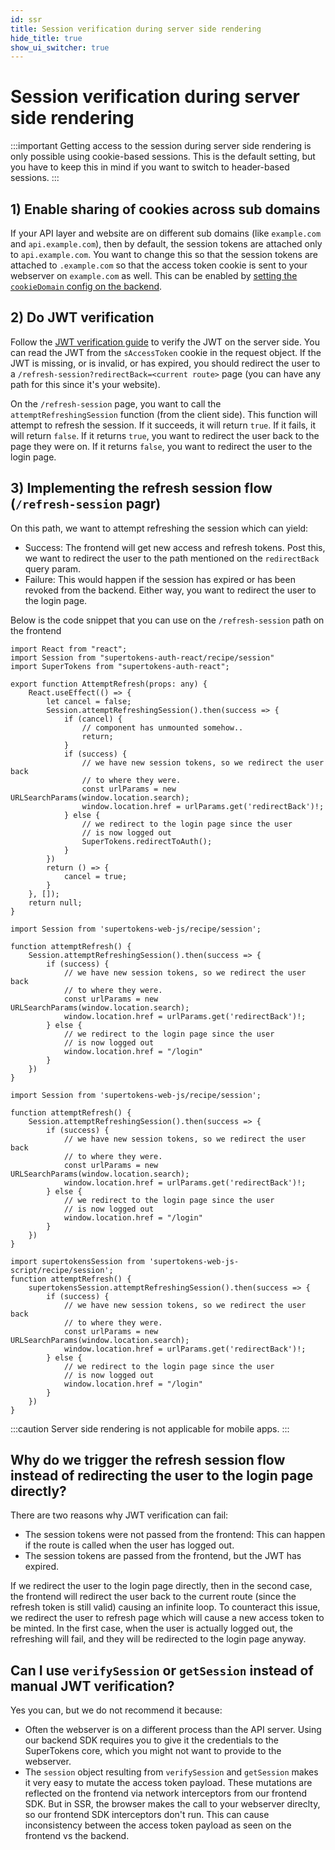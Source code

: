 ```yaml
---
id: ssr
title: Session verification during server side rendering
hide_title: true
show_ui_switcher: true
---
```


<!-- COPY DOCS -->
<!-- ./session/common-customizations/sessions/ssr.mdx -->


# Session verification during server side rendering

:::important
Getting access to the session during server side rendering is only possible using cookie-based sessions. This is the default setting, but you have to keep this in mind if you want to switch to header-based sessions.
:::

## 1) Enable sharing of cookies across sub domains
If your API layer and website are on different sub domains (like `example.com` and `api.example.com`), then by default, the session tokens are attached only to `api.example.com`. You want to change this so that the session tokens are attached to `.example.com` so that the access token cookie is sent to your webserver on `example.com` as well. This can be enabled by [setting the `cookieDomain` config on the backend](./multiple-api-endpoints).

## 2) Do JWT verification
Follow the [JWT verification guide](./with-jwt/jwt-verification) to verify the JWT on the server side. You can read the JWT from the `sAccessToken` cookie in the request object. If the JWT is missing, or is invalid, or has expired, you should redirect the user to a `/refresh-session?redirectBack=<current route>` page (you can have any path for this since it's your website).

On the `/refresh-session` page, you want to call the `attemptRefreshingSession` function (from the client side). This function will attempt to refresh the session. If it succeeds, it will return `true`. If it fails, it will return `false`. If it returns `true`, you want to redirect the user back to the page they were on. If it returns `false`, you want to redirect the user to the login page.

## 3) Implementing the refresh session flow (`/refresh-session` pagr)
On this path, we want to attempt refreshing the session which can yield:
- Success: The frontend will get new access and refresh tokens. Post this, we want to redirect the user to the path mentioned on the `redirectBack` query param.
- Failure: This would happen if the session has expired or has been revoked from the backend. Either way, you want to redirect the user to the login page.

Below is the code snippet that you can use on the `/refresh-session` path on the frontend

<PreBuiltOrCustomUISwitcher>

<PreBuiltUIContent>

<FrontendPreBuiltUITabs>
<TabItem value="reactjs">

```tsx
import React from "react";
import Session from "supertokens-auth-react/recipe/session"
import SuperTokens from "supertokens-auth-react";

export function AttemptRefresh(props: any) {
    React.useEffect(() => {
        let cancel = false;
        Session.attemptRefreshingSession().then(success => {
            if (cancel) {
                // component has unmounted somehow..
                return;
            }
            if (success) {
                // we have new session tokens, so we redirect the user back
                // to where they were.
                const urlParams = new URLSearchParams(window.location.search);
                window.location.href = urlParams.get('redirectBack')!;
            } else {
                // we redirect to the login page since the user
                // is now logged out
                SuperTokens.redirectToAuth();
            }
        })
        return () => {
            cancel = true;
        }
    }, []);
    return null;
}
```

</TabItem>

<TabItem value="angular">

```tsx
import Session from 'supertokens-web-js/recipe/session';

function attemptRefresh() {
    Session.attemptRefreshingSession().then(success => {
        if (success) {
            // we have new session tokens, so we redirect the user back
            // to where they were.
            const urlParams = new URLSearchParams(window.location.search);
            window.location.href = urlParams.get('redirectBack')!;
        } else {
            // we redirect to the login page since the user
            // is now logged out
            window.location.href = "/login"
        }
    })
}
```

</TabItem>

</FrontendPreBuiltUITabs>

</PreBuiltUIContent>

<CustomUIContent>

<FrontendCustomUITabs>
<TabItem value="web">

<NpmOrScriptTabs>
<TabItem value="npm">

```tsx
import Session from 'supertokens-web-js/recipe/session';

function attemptRefresh() {
    Session.attemptRefreshingSession().then(success => {
        if (success) {
            // we have new session tokens, so we redirect the user back
            // to where they were.
            const urlParams = new URLSearchParams(window.location.search);
            window.location.href = urlParams.get('redirectBack')!;
        } else {
            // we redirect to the login page since the user
            // is now logged out
            window.location.href = "/login"
        }
    })
}
```

</TabItem>
<TabItem value="script">

```tsx
import supertokensSession from 'supertokens-web-js-script/recipe/session';
function attemptRefresh() {
    supertokensSession.attemptRefreshingSession().then(success => {
        if (success) {
            // we have new session tokens, so we redirect the user back
            // to where they were.
            const urlParams = new URLSearchParams(window.location.search);
            window.location.href = urlParams.get('redirectBack')!;
        } else {
            // we redirect to the login page since the user
            // is now logged out
            window.location.href = "/login"
        }
    })
}
```

</TabItem>
</NpmOrScriptTabs>

</TabItem>

<TabItem value="mobile">

:::caution
Server side rendering is not applicable for mobile apps.
:::

</TabItem>

</FrontendCustomUITabs>

</CustomUIContent>

</PreBuiltOrCustomUISwitcher>

## Why do we trigger the refresh session flow instead of redirecting the user to the login page directly?
There are two reasons why JWT verification can fail:
- The session tokens were not passed from the frontend: This can happen if the route is called when the user has logged out.
- The session tokens are passed from the frontend, but the JWT has expired.

If we redirect the user to the login page directly, then in the second case, the frontend will redirect the user back to the current route (since the refresh token is still valid) causing an infinite loop. To counteract this issue, we redirect the user to refresh page which will cause a new access token to be minted. In the first case, when the user is actually logged out, the refreshing will fail, and they will be redirected to the login page anyway.

## Can I use `verifySession` or `getSession` instead of manual JWT verification?
Yes you can, but we do not recommend it because:
- Often the webserver is on a different process than the API server. Using our backend SDK requires you to give it the credentials to the SuperTokens core, which you might not want to provide to the webserver.
- The `session` object resulting from  `verifySession` and `getSession` makes it very easy to mutate the access token payload. These mutations are reflected on the frontend via network interceptors from our frontend SDK. But in SSR, the browser makes the call to your webserver direclty, so our frontend SDK interceptors don't run. This can cause inconsistency between the access token payload as seen on the frontend vs the backend.
